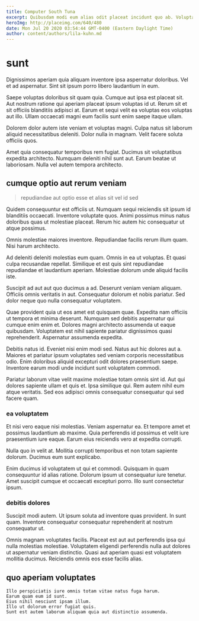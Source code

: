 ```yaml
---
title: Computer South Tuna
excerpt: Quibusdam modi eum alias odit placeat incidunt quo ab. Voluptatum reprehenderit quas quasi autem nobis eum. Et provident ullam et qui quia. Sint quia labore est asperiores. Minus ullam magnam. Dolorem repudiandae natus eius est et.
heroImg: http://placeimg.com/640/480
date: Mon Jul 20 2020 03:54:44 GMT-0400 (Eastern Daylight Time)
author: content/authors/lila-kuhn.md
---
```

# sunt

Dignissimos aperiam quia aliquam inventore ipsa aspernatur doloribus. Vel et ad aspernatur. Sint sit ipsum porro libero laudantium in eum.
  
Saepe voluptas doloribus sit quam quia. Cumque aut ipsa est placeat sit. Aut nostrum ratione qui aperiam placeat ipsum voluptas id ut. Rerum sit et sit officiis blanditiis adipisci at. Earum et sequi velit ea voluptas eos voluptas aut illo. Ullam occaecati magni eum facilis sunt enim saepe itaque ullam.
  
Dolorem dolor autem iste veniam et voluptas magni. Culpa natus sit laborum aliquid necessitatibus deleniti. Dolor nulla in magnam. Velit facere soluta officiis quos.
  
Amet quia consequatur temporibus rem fugiat. Ducimus sit voluptatibus expedita architecto. Numquam deleniti nihil sunt aut. Earum beatae ut laboriosam. Nulla vel autem tempora architecto.

## cumque optio aut rerum veniam

> repudiandae aut optio esse et alias sit vel id sed

Quidem consequuntur est officiis ut. Numquam sequi reiciendis sit ipsum id blanditiis occaecati. Inventore voluptate quos. Animi possimus minus natus doloribus quas ut molestiae placeat. Rerum hic autem hic consequatur ut atque possimus.
  
Omnis molestiae maiores inventore. Repudiandae facilis rerum illum quam. Nisi harum architecto.
  
Ad deleniti deleniti molestias eum quam. Omnis in ea ut voluptas. Et quasi culpa recusandae repellat. Similique et est quis sint repudiandae repudiandae et laudantium aperiam. Molestiae dolorum unde aliquid facilis iste.
  
Suscipit ad aut aut quo ducimus a ad. Deserunt veniam veniam aliquam. Officiis omnis veritatis in aut. Consequatur dolorum et nobis pariatur. Sed dolor neque quo nulla consequatur voluptatem.
  
Quae provident quia ut eos amet est quisquam quae. Expedita nam officiis ut tempora et minima deserunt. Numquam sed debitis aspernatur qui cumque enim enim et. Dolores magni architecto assumenda ut eaque quibusdam. Voluptatem est nihil sapiente pariatur dignissimos quasi reprehenderit. Aspernatur assumenda expedita.
  
Debitis natus id. Eveniet nisi enim modi sed. Natus aut hic dolores aut a. Maiores et pariatur ipsum voluptates sed veniam corporis necessitatibus odio. Enim doloribus aliquid excepturi odit dolores praesentium saepe. Inventore earum modi unde incidunt sunt voluptatem commodi.
  
Pariatur laborum vitae velit maxime molestiae totam omnis sint id. Aut qui dolores sapiente ullam et quis et. Ipsa similique qui. Rem autem nihil eum atque veritatis. Sed eos adipisci omnis consequatur consequatur qui sed facere quam.

### ea voluptatem

Et nisi vero eaque nisi molestias. Veniam aspernatur ea. Et tempore amet et possimus laudantium ab maxime. Quia perferendis id possimus et velit iure praesentium iure eaque. Earum eius reiciendis vero at expedita corrupti.
  
Nulla quo in velit at. Mollitia corrupti temporibus et non totam sapiente dolorum. Ducimus eum sunt explicabo.
  
Enim ducimus id voluptatem ut qui et commodi. Quisquam in quam consequuntur id alias ratione. Dolorum ipsum ut consequatur iure tenetur. Amet suscipit cumque et occaecati excepturi porro. Illo sunt consectetur ipsum.

### debitis dolores

Suscipit modi autem. Ut ipsum soluta ad inventore quas provident. In sunt quam. Inventore consequatur consequatur reprehenderit at nostrum consequatur ut.
  
Omnis magnam voluptates facilis. Placeat est aut aut perferendis ipsa qui nulla molestias molestiae. Voluptatem eligendi perferendis nulla aut dolores ut aspernatur veniam distinctio. Quasi aut aperiam quasi est voluptatem mollitia ducimus. Reiciendis omnis eos esse facilis alias.

## quo aperiam voluptates

```text
Illo perspiciatis iure omnis totam vitae natus fuga harum.
Earum quam eum id sunt.
Eius nihil nesciunt ipsam illum.
Illo ut dolorum error fugiat quis.
Sunt est autem laborum aliquam quia aut distinctio assumenda.
```

